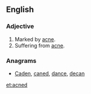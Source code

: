 ==English==

===Adjective===
{{en-adj}}
# Marked by [[acne]].
# Suffering from [[acne]].

===Anagrams===
* [[Caden#English|Caden]], [[caned#English|caned]], [[dance#English|dance]], [[decan#English|decan]]

[[et:acned]]